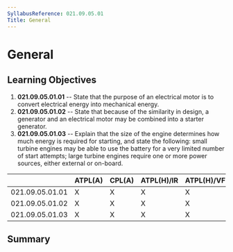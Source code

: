 ```yaml
---
SyllabusReference: 021.09.05.01
Title: General
---
```


# General

## Learning Objectives

1.  **021.09.05.01.01** -- State that the purpose of an electrical motor is to
    convert electrical energy into mechanical energy.
2.  **021.09.05.01.02** -- State that because of the similarity in design, a
    generator and an electrical motor may be combined into a starter generator.
3.  **021.09.05.01.03** -- Explain that the size of the engine determines how
    much energy is required for starting, and state the following: small turbine
    engines may be able to use the battery for a very limited number of start
    attempts; large turbine engines require one or more power sources, either
    external or on-board.

|                 | ATPL(A) | CPL(A) | ATPL(H)/IR | ATPL(H)/VFR | CPL(H) | IR  | CBIR(A) |
| --------------- | ------- | ------ | ---------- | ----------- | ------ | --- | ------- |
| 021.09.05.01.01 | X       | X      | X          | X           | X      |     |         |
| 021.09.05.01.02 | X       | X      | X          | X           | X      |     |         |
| 021.09.05.01.03 | X       | X      | X          | X           | X      |     |         |

## Summary
